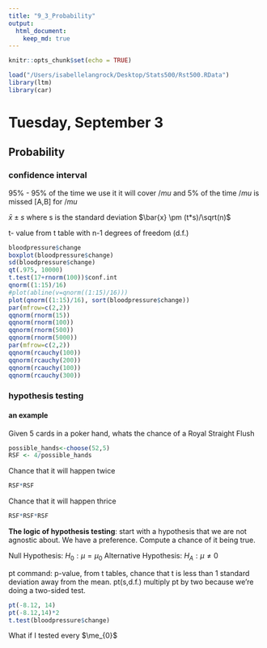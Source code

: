 ```yaml
---
title: "9_3_Probability"
output: 
  html_document:
    keep_md: true
---
```


```r
knitr::opts_chunk$set(echo = TRUE)
```

```r
load("/Users/isabellelangrock/Desktop/Stats500/Rst500.RData")
library(ltm)
library(car) 
```

# Tuesday, September 3 
## Probability 

### confidence interval 
95% - 95% of the time we use it it will cover $/mu$ and 5% of the time $/mu$ is missed 
[A,B] for $/mu$

$\bar{x} \pm s$ where s is the standard deviation 
$\bar{x} \pm (t*s)/\sqrt(n)$


t- value from t table with n-1 degrees of freedom (d.f.) 


```r
bloodpressure$change
boxplot(bloodpressure$change)
sd(bloodpressure$change)
qt(.975, 10000)
t.test(17+rnorm(100))$conf.int
qnorm((1:15)/16)
#plot(abline(v=qnorm((1:15)/16)))
plot(qnorm((1:15)/16), sort(bloodpressure$change))
par(mfrow=c(2,2))
qqnorm(rnorm(15))
qqnorm(rnorm(100))
qqnorm(rnorm(500))
qqnorm(rnorm(5000))
par(mfrow=c(2,2))
qqnorm(rcauchy(100))
qqnorm(rcauchy(200))
qqnorm(rcauchy(100))
qqnorm(rcauchy(300))

```

### hypothesis testing 
#### an example 
Given 5 cards in a poker hand, whats the chance of a Royal Straight Flush

```r
possible_hands<-choose(52,5)
RSF <- 4/possible_hands
```
Chance that it will happen twice 
```r
RSF*RSF 
```
Chance that it will happen thrice 
```r
RSF*RSF*RSF
```

**The logic of hypothesis testing**: start with a hypothesis that we are not agnostic about. We have a preference. Compute a chance of it being true. 


Null Hypothesis: $H_{0}: \mu = \mu_{0}$ 
Alternative Hypothesis: $H_{A}: \mu \neq 0$

pt command: p-value, from t tables, chance that t is less than 1 standard deviation away from the mean. pt(s,d.f.)
multiply pt by two because we're doing a two-sided test. 

```r
pt(-8.12, 14)
pt(-8.12,14)*2
t.test(bloodpressure$change)

```


What if I tested every $\me_{0}$ 


